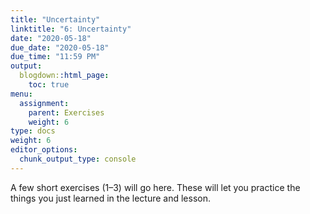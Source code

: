 ```yaml
---
title: "Uncertainty"
linktitle: "6: Uncertainty"
date: "2020-05-18"
due_date: "2020-05-18"
due_time: "11:59 PM"
output:
  blogdown::html_page:
    toc: true
menu:
  assignment:
    parent: Exercises
    weight: 6
type: docs
weight: 6
editor_options: 
  chunk_output_type: console
---
```


A few short exercises (1–3) will go here. These will let you practice the things you just learned in the lecture and lesson.
